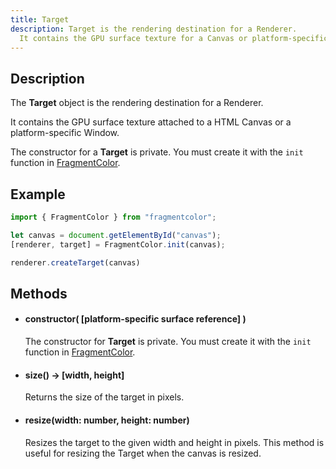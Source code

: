 ```yaml
---
title: Target
description: Target is the rendering destination for a Renderer.
  It contains the GPU surface texture for a Canvas or platform-specific window.
---
```


## Description

The **Target** object is the rendering destination for a Renderer.

It contains the GPU surface texture attached to a HTML Canvas or a platform-specific Window.

The constructor for a **Target** is private. You must create it with the `init` function in [FragmentColor](/api/fragmentcolor).

## Example

```js
import { FragmentColor } from "fragmentcolor";

let canvas = document.getElementById("canvas");
[renderer, target] = FragmentColor.init(canvas);

renderer.createTarget(canvas)
```

## Methods

- #### constructor( [platform-specific surface reference] )

  The constructor for **Target** is private. You must create it with the `init` function in [FragmentColor](/api/fragmentcolor).

- #### size() -> [width, height]

  Returns the size of the target in pixels.

- #### resize(width: number, height: number)

  Resizes the target to the given width and height in pixels.
  This method is useful for resizing the Target when the canvas is resized.
